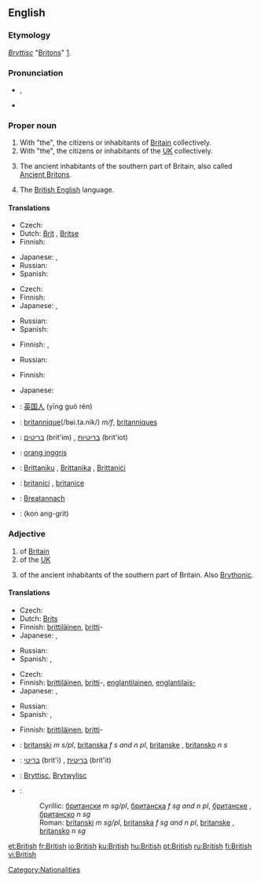 {{wikipedia|dab=British}}
==English==

{{rank|school|language|court|752|British|meant|tears|expected}}

===Etymology===
{{OE.}} ''[[Bryttisc]]'' "[[Britons]]" [http://www.etymonline.com/index.php?search=British].

===Pronunciation===
* {{a|GA|RP}} {{IPA|/ˈbɹɪt.ɪʃ/}}, {{SAMPA|/"brIt.IS/}}
* {{audio|en-us-british.ogg|Audio (US)}}

===Proper noun===
{{en-proper noun}}

# With "the", the citizens or inhabitants of [[Britain]] collectively.
# With "the", the citizens or inhabitants of the [[UK]] collectively.
# {{history}} The ancient inhabitants of the southern part of Britain, also called [[Ancient Briton]]s.
# The [[British English]] language.

====Translations====
{{trans-top|citizens or inhabitants of Britain}}
* Czech: {{t-|cs|Britové|m|p}}
* Dutch: [[Brit]] {{m}}, [[Britse]] {{f}}
* Finnish: {{t-|fi|britti|alt=britit}}
{{trans-mid}}
* Japanese: {{t+|ja|イギリス人|tr=igirisu-jin|sc=Jpan}}, {{t+|ja|英国人|tr=eikoku-jin|sc=Jpan}}
* Russian: {{t|ru|британцы|m|p|tr=británcy|sc=Cyrl}}
* Spanish: {{t|es|los británicos|pl}}
{{trans-bottom}}

{{trans-top|the citizens or inhabitants of the UK}}
* Czech: {{t-|cs|Britové|m|p}}
* Finnish: {{t-|fi|britti|alt=britit}}
* Japanese: {{t+|ja|イギリス人|tr=igirisu-jin|sc=Jpan}}, {{t+|ja|英国人|tr=eikoku-jin|sc=Jpan}}
{{trans-mid}}
* Russian: {{t|ru|британцы|m|p|tr=británcy|sc=Cyrl}}
* Spanish: {{t|es|los británicos|pl}}
{{trans-bottom}}

{{trans-top|history: ancient inhabitants of the southern part of Britain}}
* Finnish: {{t-|fi|britti|alt=britit}}, {{t-|fi|brittiläinen|alt=brittiläiset}}
{{trans-mid}}
* Russian: {{t|ru|бритты|m|p|tr=brítty|sc=Cyrl}}
{{trans-bottom}}

{{trans-top|the British English language}}
* Finnish: {{t-|fi|englanninenglanti}}
{{trans-mid}}
* Japanese: {{t|ja|イギリス英語|tr=igirisu eigo|sc=Jpan}}
{{trans-bottom}}

{{checktrans-top}}
<!-- Most of these are in singular. Should they really be? -->
* {{ttbc|Chinese}}: [[英国人]] (yīng guó rén)
* {{ttbc|French}}: [[britannique]](/bʁi.ta.nik/) ''m/f'', [[britanniques]] {{p}}
* {{ttbc|Hebrew}}: [[בריטים]] (brit'im) {{m|p}}, [[בריטיות]] (brit'iot) {{f|p}}
* {{ttbc|Indonesian}}: [[orang inggris]]
{{trans-mid}}
* {{ttbc|Maltese}}: [[Brittaniku]] {{m}}, [[Brittanika]] {{f}}, [[Brittaniċi]] {{p}}
* {{ttbc|Romanian}}: [[britanici]] {{m|p}}, [[britanice]] {{f|p}}
* {{ttbc|Scottish Gaelic}}: [[Breatannach]] {{m}}
* {{ttbc|Thai}}: {{Thai|[[คนอังกฤษ]]}} (kon ang-grìt)
{{trans-bottom}}

===Adjective===
{{en-adj}}

# of [[Britain]]
# of the [[UK]]
# {{history}} of the ancient inhabitants of the southern part of Britain.  Also [[Brythonic]].

====Translations====
{{trans-top|of Britain}}
* Czech: {{t-|cs|britský|m}}
* Dutch: [[Brits]]
* Finnish: [[brittiläinen]], [[britti]]-
* Japanese: {{t|ja|イギリスの|tr=igirisu no|sc=Jpan}}, {{t|ja|英国の|tr=eikoku no|sc=Jpan}}
{{trans-mid}}
* Russian: {{t+|ru|британский|tr=británskij|sc=Cyrl}}
* Spanish: {{t+|es|británico|m}}, {{t-|es|británica|f}}
{{trans-bottom}}

{{trans-top|colloquial: of the UK}}
* Czech: {{t-|cs|britský|m}}
* Finnish: [[brittiläinen]], [[britti]]-, [[englantilainen]], [[englantilais-]]
* Japanese: {{t|ja|イギリスの|tr=igirisu no|sc=Jpan}}, {{t|ja|英国の|tr=eikoku no|sc=Jpan}}
{{trans-mid}}
* Russian: {{t+|ru|британский|tr=británskij|sc=Cyrl}}
* Spanish: {{t+|es|británico|m}}, {{t-|es|británica|f}}
{{trans-bottom}}

{{trans-top|history: of the ancient inhabitants of the southern part of Britain}}
* Finnish: [[brittiläinen]], [[britti]]-
{{trans-mid}}
{{trans-bottom}}

{{checktrans-top}}
* {{ttbc|Bosnian}}: [[britanski]] ''m s/pl'', [[britanska]] ''f s and n pl'', [[britanske]] {{f}} {{p}}, [[britansko]] ''n s''
* {{ttbc|Hebrew}}: [[בריטי]] (brit'i) {{m}}, [[בריטית]] (brit'it) {{f}}
* {{ttbc|Old English}}: [[Bryttisc]], [[Brytwylisc]]
* {{ttbc|Serbian}}:
*: Cyrillic: [[британски]] ''m sg/pl'', [[британска]] ''f sg and n pl'', [[британске]] {{f}} {{p}}, [[британско]] ''n sg''
*: Roman: [[britanski]] ''m sg/pl'', [[britanska]] ''f sg and n pl'', [[britanske]] {{f}} {{p}}, [[britansko]] ''n sg''
{{checktrans-bottom}}

[[Category:Nationalities]]

[[et:British]]
[[fr:British]]
[[io:British]]
[[ku:British]]
[[hu:British]]
[[pt:British]]
[[ru:British]]
[[fi:British]]
[[vi:British]]